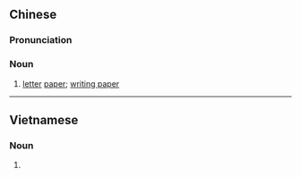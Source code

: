 {{also|信纸}}
==Chinese==
{{zh-forms|s=信纸}}

===Pronunciation===
{{zh-pron
|m=xìnzhǐ
|c=seon3 zi2
|mn=sìn-chóa
|cat=n
}}

===Noun===
{{zh-noun}}

# [[letter]] [[paper]]; [[writing paper]]

----

==Vietnamese==
{{vi-hantutab|信|紙}}

===Noun===
{{vi-noun|sc=Hani}}

# {{han tu form of|tín chỉ|[[credit]] (in school)}}